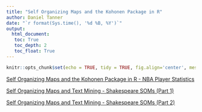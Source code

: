 ```yaml
---
title: "Self Organizing Maps and the Kohonen Package in R"
author: Daniel Tanner
date: "`r format(Sys.time(), '%d %B, %Y')`"
output:
  html_document:
   toc: True
   toc_depth: 2
   toc_float: True
---
```

```r
knitr::opts_chunk$set(echo = TRUE, tidy = TRUE, fig.align='center', message = FALSE, warning = FALSE)
```

[Self Organizing Maps and the Kohonen Package in R - NBA Player Statistics](https://clarkdatalabs.github.io/soms/SOM_NBA)

[Self Organizing Maps and Text Mining - Shakespeare SOMs (Part 1)](https://clarkdatalabs.github.io/soms/SOM_Shakespeare_Part_1)

[Self Organizing Maps and Text Mining - Shakespeare SOMs (Part 2)](https://clarkdatalabs.github.io/soms/SOM_Shakespeare_Part_2)